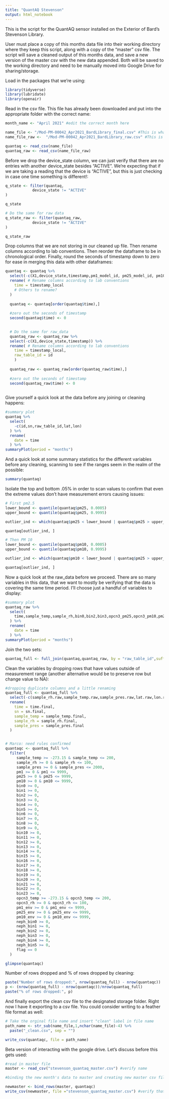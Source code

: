 ```yaml
---
title: "QuantAQ Stevenson"
output: html_notebook
---
```


This is the script for the QuantAQ sensor installed on the
Exterior of Bard's Stevenson Library. 

User must place a copy of this months data file into their working directory where they keep this script, along with a copy of the "master" csv file. 
The script will save a cleaned output of this months data, and save a new version of the master csv with the new data appended. Both will be saved to the working directory and need to be manually moved into Google Drive for sharing/storage. 


Load in the packages that we're using:
```r
library(tidyverse)
library(lubridate)
library(openair)

```

Read in the csv file. This file has already been downloaded and put into the appropriate folder with the correct name:
```r
month_name <- "April 2021" #edit the correct month here

name_file <- "/Mod-PM-00042_Apr2021_BardLibrary_final.csv" #This is what you should edit each month to change the name of the file
name_file_raw <-  "/Mod-PM-00042_Apr2021_BardLibrary_raw.csv" #This is what you should edit to change the name of the raw data file

quantaq <- read_csv(name_file) 
quantaq_raw <- read_csv(name_file_raw)
```


Before we drop the device_state column, we can just verify that there are no entries with another device_state besides "ACTIVE". We're expecting that if we are taking a reading that the device is "ACTIVE", but this is just checking in case one time something is different!:
```r
q_state <- filter(quantaq,
            device_state != "ACTIVE"
)

q_state

# Do the same for raw data
q_state_raw <- filter(quantaq_raw,
            device_state != "ACTIVE"
)

q_state_raw

```

Drop columns that we are not storing in our cleaned up file. Then rename columns according to lab conventions. Then reorder the dataframe to be in chronological order. Finally, round the seconds of timestamp down to zero for ease in merging this data with other dataframes:
```r
quantaq <- quantaq %>% 
  select(-c(X1,device_state,timestamp,pm1_model_id, pm25_model_id, pm10_model_id)) %>% 
  rename( # Rename columns according to lab conventions
    time = timestamp_local 
    # Others to rename? 
  )
  
  quantaq <- quantaq[order(quantaq$time),]
  
  #zero out the seconds of timestamp
  second(quantaq$time) <- 0

  
  # Do the same for raw_data
  quantaq_raw <- quantaq_raw %>% 
  select(-c(X1,device_state,timestamp)) %>% 
  rename( # Rename columns according to lab conventions
    time = timestamp_local,
    raw_table_id = id
    )
  
  quantaq_raw <- quantaq_raw[order(quantaq_raw$time),]
  
  #zero out the seconds of timestamp
  second(quantaq_raw$time) <- 0
  
```

Give yourself a quick look at the data before any joining or cleaning happens:
```r
#summary plot
quantaq %>%
  select(
    -c(id,sn,raw_table_id,lat,lon)
  ) %>%
  rename(
    date = time
  ) %>%
summaryPlot(period = "months")
```
And a quick look at some summary statistics for the different variables before any cleaning, scanning to see if the ranges seem in the realm of the possible:
```r
summary(quantaq)
```

Isolate the top and bottom .05% in order to scan values to confirm that even the extreme values don't have measurement errors causing issues:
```r
# First pm2.5
lower_bound <- quantile(quantaq$pm25, 0.0005)
upper_bound <- quantile(quantaq$pm25, 0.9995)

outlier_ind <- which(quantaq$pm25 < lower_bound | quantaq$pm25 > upper_bound)

quantaq[outlier_ind, ]
```
```r
# Then PM 10
lower_bound <- quantile(quantaq$pm10, 0.0005)
upper_bound <- quantile(quantaq$pm10, 0.9995)

outlier_ind <- which(quantaq$pm10 < lower_bound | quantaq$pm25 > upper_bound)

quantaq[outlier_ind, ]
```
Now a quick look at the raw_data before we proceed. There are so many variables in this data, that we want to mostly be verifying that the data is covering the same time period. I'll choose just a handful of variables to display:

```r
#summary plot
quantaq_raw %>%
  select(
    time,sample_temp,sample_rh,bin0,bin2,bin3,opcn3_pm25,opcn3_pm10,pm25_env,opcn3_pm10
  ) %>%
  rename(
    date = time
  ) %>%
summaryPlot(period = "months")
```
Join the two sets:

```r
quantaq_full <- full_join(quantaq,quantaq_raw, by = "raw_table_id",suffix = c(".final", ".raw"))
```



Clean the variables by dropping rows that have values outside of measurement range (another alternative would be to preserve row but change value to NA):

```r
#dropping duplicate columns and a little renaming
quantaq_full <- quantaq_full %>% 
  select(-c(sample_rh.raw,sample_temp.raw,sample_pres.raw,lat.raw,lon.raw, sn.raw)) %>%
  rename(
    time = time.final,
    sn = sn.final,
    sample_temp = sample_temp.final,
    sample_rh = sample_rh.final,
    sample_pres = sample_pres.final
  )


# Marco: need rules confirmed
quantaqc <- quantaq_full %>% 
  filter(
     sample_temp >= -273.15 & sample_temp <= 200,
     sample_rh >= 0 & sample_rh <= 100,
     sample_pres >= 0 & sample_pres <= 2000,
     pm1 >= 0 & pm1 <= 9999,
     pm25 >= 0 & pm25 <= 9999,
     pm10 >= 0 & pm10 <= 9999,
     bin0 >= 0,
     bin1 >= 0,
     bin2 >= 0,
     bin3 >= 0,
     bin4 >= 0,
     bin5 >= 0,
     bin6 >= 0,
     bin7 >= 0,
     bin8 >= 0,
     bin9 >= 0,
     bin10 >= 0,
     bin11 >= 0,
     bin12 >= 0,
     bin13 >= 0,
     bin14 >= 0,
     bin15 >= 0,
     bin16 >= 0,
     bin17 >= 0,
     bin18 >= 0,
     bin19 >= 0,
     bin20 >= 0,
     bin21 >= 0,
     bin22 >= 0,
     bin23 >= 0,
     opcn3_temp >= -273.15 & opcn3_temp <= 200,
     opcn3_rh >= 0 & opcn3_rh <= 100,
     pm1_env >= 0 & pm1_env <= 9999,
     pm25_env >= 0 & pm25_env <= 9999,
     pm10_env >= 0 & pm10_env <= 9999,
     neph_bin0 >= 0,
     neph_bin1 >= 0,
     neph_bin2 >= 0,
     neph_bin3 >= 0,
     neph_bin4 >= 0,
     neph_bin5 >= 0,
     flag == 0
  )

```

```r
glimpse(quantaqc)
```

Number of rows dropped and % of rows dropped by cleaning:
```r
paste("Number of rows dropped:", nrow(quantaq_full) - nrow(quantaqc))
p <- (nrow(quantaq_full) - nrow(quantaqc))/nrow(quantaq_full)
paste("% of rows dropped:", p)
```



And finally export the clean csv file to the designated storage folder. Right now I have it exporting to a csv file. You could consider writing to a feather file format as well:


```r
# Take the orginal file name and insert "clean" label in file name
path_name <- str_sub(name_file,1,nchar(name_file)-4) %>%
  paste("_clean.csv", sep = "")

write_csv(quantaqc, file = path_name)


```


Beta version of interacting with the google drive. Let's discuss before this gets used:

```r
#read in master file
master <- read_csv("stevenson_quantaq_master.csv") #verify name

#binding the new month's data to master and creating new master csv file

newmaster <- bind_rows(master, quantaqc)
write_csv(newmaster, file ="stevenson_quantaq_master.csv") #verify that it overwrites



```

